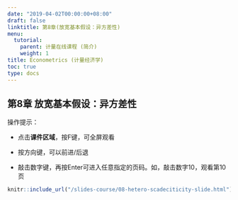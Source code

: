```yaml
---
date: "2019-04-02T00:00:00+08:00"
draft: false
linktitle: 第8章(放宽基本假设：异方差性)
menu:
  tutorial:
    parent: 计量在线课程 (简介)
    weight: 1
title: Econometrics (计量经济学)
toc: true
type: docs
---
```


## 第8章 放宽基本假设：异方差性

操作提示：


- 点击**课件区域**，按F键，可全屏观看

- 按方向键，可以前进/后退

- 敲击数字键，再按Enter可进入任意指定的页码。如，敲击数字10，观看第10页

```r
knitr::include_url("/slides-course/08-hetero-scadeciticity-slide.html")
```


